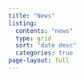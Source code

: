 ```yaml
---
title: "News"
listing:
  contents: "news"
  type: grid
  sort: "date desc"
  categories: true
page-layout: full
---
```

